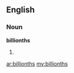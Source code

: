 ==English==

===Noun===
'''billionths'''

# {{plural of|[[billionth]]}}

[[ar:billionths]]
[[my:billionths]]